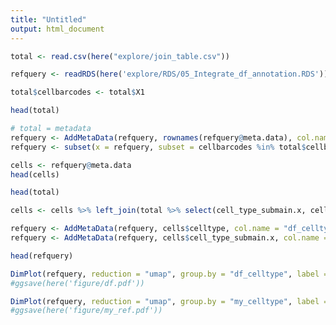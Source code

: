```yaml
---
title: "Untitled"
output: html_document
---
```


```r
total <- read.csv(here("explore/join_table.csv"))
```

```r
refquery <- readRDS(here('explore/RDS/05_Integrate_df_annotation.RDS'))
```

```r
total$cellbarcodes <- total$X1
```

```r
head(total)
```


```r
# total = metadata 
refquery <- AddMetaData(refquery, rownames(refquery@meta.data), col.name = "cellbarcodes")
refquery <- subset(x = refquery, subset = cellbarcodes %in% total$cellbarcodes)

```
```r
cells <- refquery@meta.data
head(cells)
```

```r
head(total)
```

```r
cells <- cells %>% left_join(total %>% select(cell_type_submain.x, celltype, cellbarcodes), by = "cellbarcodes")
```

```r
refquery <- AddMetaData(refquery, cells$celltype, col.name = "df_celltype")
refquery <- AddMetaData(refquery, cells$cell_type_submain.x, col.name = "my_celltype")
```


```r
head(refquery)
```

```r
DimPlot(refquery, reduction = "umap", group.by = "df_celltype", label = TRUE, label.size = 3, repel = TRUE) + NoLegend()
#ggsave(here('figure/df.pdf')) 

DimPlot(refquery, reduction = "umap", group.by = "my_celltype", label = TRUE, label.size = 3, repel = TRUE) + NoLegend()
#ggsave(here('figure/my_ref.pdf')) 

```




